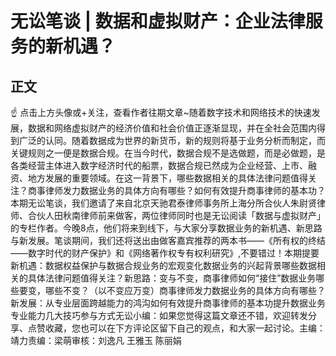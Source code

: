 # 无讼笔谈 | 数据和虚拟财产：企业法律服务的新机遇？
## 正文
☝ 点击上方头像或+关注，查看作者往期文章~随着数字技术和网络技术的快速发展，数据和网络虚拟财产的经济价值和社会价值正逐渐显现，并在全社会范围内得到广泛的认同。随着数据成为世界的新货币，新的规则将基于业务分析而制定，而关键规则之一便是数据合规。在当今时代，数据合规不是选做题，而是必做题，是各类经营主体进入数字经济时代的船票，数据合规已然成为企业经营、上市、融资、地方发展的重要领域。在这一背景下，哪些数据相关的具体法律问题值得关注？商事律师发力数据业务的具体方向有哪些？如何有效提升商事律师的基本功？本期无讼笔谈，我们邀请了来自北京天驰君泰律师事务所上海分所合伙人朱尉贤律师、合伙人田秋南律师前来做客，两位律师同时也是无讼阅读「数据与虚拟财产」的专栏作者。今晚8点，他们将来到线下，与大家分享数据业务的新机遇、新思路与新发展。笔谈期间，我们还将送出由做客嘉宾推荐的两本书——《所有权的终结——数字时代的财产保护》和《网络著作权专有权利研究》,不要错过！本期提要新机遇：数据权益保护与数据合规业务的宏观变化数据业务的兴起背景哪些数据相关的具体法律问题值得关注？新思路：变与不变，商事律师如何“接住”数据业务哪些要变，哪些不变？（以不变应万变）商事律师发力数据业务的具体方向有哪些？新发展：从专业层面跨越能力的鸿沟如何有效提升商事律师的基本功提升数据业务专业能力几大技巧参与方式无讼小编：如果您觉得这篇文章还不错，欢迎转发分享、点赞收藏，您也可以在下方评论区留下自己的观点，和大家一起讨论。主编：靖力责编：梁萌审核：刘逸凡 王雅玉 陈丽娟